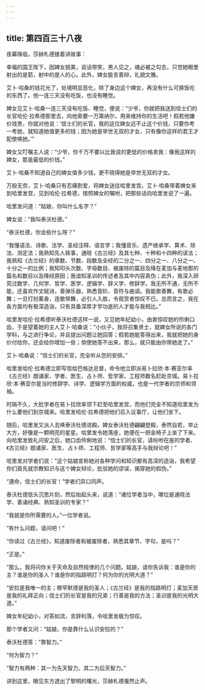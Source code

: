 ```yaml
---
---
---
```

title: 第四百三十八夜
---






夜幕降临，莎赫札德接着讲故事：





幸福的国王陛下，因婢女貌美，说话带笑，男人见之，魂必被之勾去，只觉她眼里射出的是箭，射中的是人的心。此外，婢女能言善辩，礼貌文雅。

艾卜·哈桑的钱花光了，处境明显恶化，除了身边这个婢女，再没有什么可换饭吃的东西了。他一连三天没有吃饭，也没有睡觉。

婢女见艾卜·哈桑一连三天没有吃饭、睡觉，便说：“少爷，你就把我送到信士们的长官哈伦·拉希德那里去，向他索要一万第纳尔，用来维持你的生活吧！假若他嫌价钱贵，你就对他说：‘信士们的长官，我的这位婢女远不止这个价钱，只要你考一考她，就知道她值更多的钱；因为她是举世无双的才女，只有像你这样的君王才配使唤她。’”

婢女又叮嘱主人说：“少爷，你千万不要以比我说的更低的价格卖我：像我这样的婢女，那是最低的价钱。”

艾卜·哈桑不知道自己的婢女值多少钱，更不晓得她是举世无双的才女。

万般无奈，艾卜·哈桑只有忍痛割爱，将婢女送往哈里发宫。艾卜·哈桑带着婢女来到哈里发宫，见到哈伦·拉希德，按照婢女的嘱咐，把那些话向哈里发说了一遍。

哈里发问道：“姑娘，你叫什么名字？”

婢女说：“我叫泰沃杜德。”

“泰沃杜德，你会些什么呀？”

“我懂语法、诗歌、法学、圣经注释、语言学；我懂音乐、遗产继承学、算术、除法、测定法；我熟知先人轶事，通晓《古兰经》及其七种、十种和十四种的读法；我熟知《古兰经》的章数、节数、段数及全经的二分之一、四分之一、八分之一、十分之一的比例；我知叩头次数、字母数目、被废除的篇目及降在麦加与麦地那的篇名和数目以及降经原因；我谙知圣训的传述者及其中内容真伪；此外，我深入研究过数学、几何学、哲学、医学、逻辑学、辞义学、修辞学。我无所不通，无所不能，还喜欢作文赋诗，善弹乐器，熟悉音阶、音符与曲调。我能歌善舞，有歌必舞；一旦打扮薰香，连歌带舞，必引人入胜，令观赏者惊叹不已。总而言之，我在各方面均有极深造诣，只有具备深厚才学功底的人才能与我相比。”

哈里发哈伦·拉希德听泰沃杜德这样一说，又见她年纪幼小，由衷惊叹她的伶俐口齿，于是望着她的主人艾卜·哈桑说：“小伙子，我将召集贤士，就婢女所说的各门学科，与之进行争论，并且提出问题让她回答；假若她能答得出来，我就把她的身价付给你，还会给你增加一些；倘使她答不出来，那么，就只能由你带她走了。”

艾卜·哈桑说：“信士们的长官，完全听从您的安排。”

哈里发哈伦·拉希德立即写信给巴格达总督，命令他立即派易卜拉欣·本·赛亚尔率《古兰经》朗诵家、学者、医生、占卜师、哲学家、工程师数名赶赴京城。易卜拉欣·本·赛亚尔是当时修辞学、诗学、逻辑学方面的权威，也是一代学者的宗师和领袖。

时隔不久，大批学者在易卜拉欣率领下赶至哈里发宫，而他们完全不知道哈里发为什么要他们到京城来。哈里发哈伦·拉希德把他们召入议事厅，让他们坐下。

随后，哈里发又派人去唤泰沃杜德进殿。婢女泰沃杜德翩翩登殿，泰然自若，举止大方，好像是一颗明亮的星星。哈里发令她落座，她便在一把金椅子上坐了下来。向哈里发致礼问安之后，她口齿伶俐地说：“信士们的长官，请吩咐在座的学者、《古兰经》朗诵家、医生、占卜师、工程师、哲学家等高手与我辩论吧！”

哈里发对学者们说：“这个姑娘宣称她对各种学问和知识都有高深的造诣，我希望你们首先就宗教知识与这个婢女辩论，批驳她的谬误，揭穿她的假伪。”

“遵命，信士们的长官！”学者们异口同声。

泰沃杜德低头沉思片刻，然后抬起头来，说道：“诸位学者当中，哪位是通晓法学、善诵经典、熟知圣训的专家？”

“我就是你所需要的人。”一位学者说。

“有什么问题，请问吧！”

“你读过《古兰经》，知道废除者和被废除者，熟悉其章节、字句，是吗？”

“正是。”

“那么，我将问你关于天命及自然规律的几个问题。姑娘，请你告诉我：谁是你的主？谁是你的圣人？谁是你的指路明灯？何为你的光明大道？”

“安拉是我唯一的主；穆罕默德是我的圣人；《古兰经》是我的指路明灯；麦加天房是我的礼拜正向；信士们的长官是我的兄弟；行善是我的方法；圣训是我的光明大道。”

婢女年纪幼小，对答如流，言辞利落，令哈里发极为惊叹。

那个学者又问：“姑娘，你是靠什么认识安拉的？”

泰沃杜德答：“靠智力。”

“何为智力？”

“智力有两种：其一为先天智力，其二为后天智力。”





讲到这里，眼见东方透出了黎明的曙光，莎赫札德戛然止声。